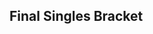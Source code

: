 {{SetGame|melee}}{{DISPLAYTITLE:The Big House 6: ''Melee'' Singles Bracket}}
{{The Big House 6 Tabs|This=4}}
{{:The Big House/6/Melee/Singles Bracket/Winners}}
{{:The Big House/6/Melee/Singles Bracket/Losers}}
<onlyinclude>
==Final Singles Bracket==
{{DEFinalSmwBracket
|tourneylink=The Big House/6/Melee
|tourneyname=The Big House 6
|l1placement=4
|r2placement=3
|r3loserplacement=2
|r3winnerplacement=1
|column-width=170
|column-width-finals=240
|export_score=true

<!-- FROM WINNERS -->
|r1m1p1=Ice |r1m1p1flag=de |r1m1p1score=0
|r1m1p2=Mango |r1m1p2flag=us |r1m1p2score=3
|r1m1win=2
|r1m1p1char1=fox |r1m1p2char1=falco |r1m1p1stock1=0 |r1m1p2stock1=2 |r1m1win1=2 |r1m1stage1=Battlefield
|r1m1p1char2=fox |r1m1p2char2=falco |r1m1p1stock2=0 |r1m1p2stock2=1 |r1m1win2=2 |r1m1stage2=Yoshi's Story
|r1m1p1char3=fox |r1m1p2char3=falco |r1m1p1stock3=0 |r1m1p2stock3=1 |r1m1win3=2 |r1m1stage3=Dream Land
|r1m1details={{BracketMatchDetails|preview=|lrthread=|interview=|recap=|comment=|live=|vod=https://www.youtube.com/watch?v=uLcp3Oj6mjM}}

<!-- FROM LOSERS -->
|l1m1p1=Mew2King |l1m1p1flag=us |l1m1p1score=1
|l1m1p2=Armada |l1m1p2flag=se |l1m1p2score=3
|l1m1win=2
|l1m1p1char1=marth |l1m1p1stock1=0 |l1m1p2char1=peach |l1m1p2stock1=1 |l1m1win1=2 |l1m1stage1=Battlefield
|l1m1p1char2=marth |l1m1p1stock2=1 |l1m1p2char2=peach |l1m1p2stock2=0 |l1m1win2=1 |l1m1stage2=Final Destination
|l1m1p1char3=marth |l1m1p1stock3=0 |l1m1p2char3=peach |l1m1p2stock3=3 |l1m1win3=2 |l1m1stage3=Dream Land
|l1m1p1char4=marth |l1m1p1stock4=0 |l1m1p2char4=peach |l1m1p2stock4=3 |l1m1win4=2 |l1m1stage4=Yoshi's Story
|l1m1date=
|l1m1finished=
|l1m1details={{BracketMatchDetails
|vod=https://www.youtube.com/watch?v=Mofe_FTPjEU
|preview= 
|lrthread=
|interview=
|recap=
|comment=
|live=
}}

<!-- LOSERS FINALS -->
|r2m1p1=Ice |r2m1p1flag=de |r2m1p1score=1
|r2m1p2=Armada |r2m1p2flag=se |r2m1p2score=3
|r2m1win=2
|r2m1p1char1=fox |r2m1p2char1=peach |r2m1p1stock1=0 |r2m1p2stock1=2 |r2m1win1=2 |r2m1stage1=Final Destination
|r2m1p1char2=fox |r2m1p2char2=peach |r2m1p1stock2=3 |r2m1p2stock2=0 |r2m1win2=1 |r2m1stage2=Pokémon Stadium
|r2m1p1char3=fox |r2m1p2char3=peach |r2m1p1stock3=0 |r2m1p2stock3=1 |r2m1win3=2 |r2m1stage3=Dream Land
|r2m1p1char4=fox |r2m1p2char4=peach |r2m1p1stock4=0 |r2m1p2stock4=2 |r2m1win4=2 |r2m1stage4=Yoshi's Story
|r2m1date=
|r2m1finished=
|r2m1details={{BracketMatchDetails
|vod=https://www.youtube.com/watch?v=1OtTexmSAxI
|preview= 
|lrthread=
|interview=
|recap=
|comment=
|live=
}}

<!-- GRAND FINALS -->
|r3m1p1=Mango |r3m1p1flag=us |r3m1p1score=1 |r3m2p1score=3
|r3m1p2=Armada |r3m1p2flag=se |r3m1p2score=3 |r3m2p2score=2
|r3m1win=1
|r3m1p1char1=fox |r3m1p2char1=peach |r3m1p1stock1=0 |r3m1p2stock1=1 |r3m1win1=2 |r3m1stage1=Fountain of Dreams
|r3m1p1char2=fox |r3m1p2char2=peach |r3m1p1stock2=0 |r3m1p2stock2=2 |r3m1win2=2 |r3m1stage2=Yoshi's Story
|r3m1p1char3=fox |r3m1p2char3=peach |r3m1p1stock3=2 |r3m1p2stock3=0 |r3m1win3=1 |r3m1stage3=Yoshi's Story
|r3m1p1char4=fox |r3m1p2char4=peach |r3m1p1stock4=0 |r3m1p2stock4=1 |r3m1win4=2 |r3m1stage4=Final Destination

|r3m2p1char1=fox |r3m2p2char1=peach |r3m2p1stock1=2 |r3m2p2stock1=0 |r3m2win1=1 |r3m2stage1=Fountain of Dreams
|r3m2p1char2=fox |r3m2p2char2=peach |r3m2p1stock2=0 |r3m2p2stock2=2 |r3m2win2=2 |r3m2stage2=Final Destination
|r3m2p1char3=fox |r3m2p2char3=peach |r3m2p1stock3=0 |r3m2p2stock3=2 |r3m2win3=2 |r3m2stage3=Yoshi's Story
|r3m2p1char4=fox |r3m2p2char4=peach |r3m2p1stock4=1 |r3m2p2stock4=0 |r3m2win4=1 |r3m2stage4=Yoshi's Story
|r3m2p1char5=fox |r3m2p2char5=peach |r3m2p1stock5=1 |r3m2p2stock5=0 |r3m2win5=1 |r3m2stage5=Dream Land
|r3m1date=
|r3m1finished=
|r3m1details={{BracketMatchDetails
|vod=https://www.youtube.com/watch?v=8B0AY3EA4Xc
|preview= 
|lrthread=
|interview=
|recap=
|comment=
|live=
}}
}}
</onlyinclude>
